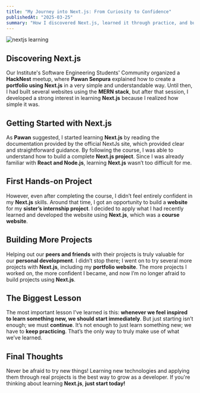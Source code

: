 ```yaml
---
title: "My Journey into Next.js: From Curiosity to Confidence"
publishedAt: "2025-03-25"
summary: "How I discovered Next.js, learned it through practice, and built multiple projects to gain confidence."
---
```


<img src="/nextjs-learning-journey.png" alt="nextjs learning" />

## Discovering Next.js

Our Institute's Software Engineering Students' Community organized a **HackNest** meetup, where **Pawan Senpura** explained how to create a **portfolio using Next.js** in a very simple and understandable way. Until then, I had built several websites using the **MERN stack**, but after that session, I developed a strong interest in learning **Next.js** because I realized how simple it was.

## Getting Started with Next.js

As **Pawan** suggested, I started learning **Next.js** by reading the documentation provided by the official NextJs site, which provided clear and straightforward guidance. By following the course, I was able to understand how to build a complete **Next.js project**. Since I was already familiar with **React and Node.js**, learning **Next.js** wasn’t too difficult for me.

## First Hands-on Project

However, even after completing the course, I didn’t feel entirely confident in my **Next.js** skills. Around that time, I got an opportunity to build a **website** for my **sister’s internship project**. I decided to apply what I had recently learned and developed the website using **Next.js**, which was a **course website**.

## Building More Projects

Helping out our **peers and friends** with their projects is truly valuable for our **personal development**. I didn’t stop there; I went on to try several more projects with **Next.js**, including my **portfolio website**. The more projects I worked on, the more confident I became, and now I’m no longer afraid to build projects using **Next.js**.

## The Biggest Lesson

The most important lesson I’ve learned is this: **whenever we feel inspired to learn something new, we should start immediately**. But just starting isn’t enough; we must **continue**. It’s not enough to just learn something new; we have to **keep practicing**. That’s the only way to truly make use of what we’ve learned.

## Final Thoughts

Never be afraid to try new things! Learning new technologies and applying them through real projects is the best way to grow as a developer. If you're thinking about learning **Next.js**, **just start today!**
